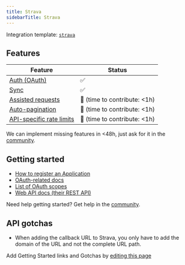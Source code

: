 ```yaml
---
title: Strava
sidebarTitle: Strava
---
```


Integration template: [`strava`](https://nango.dev/providers.yaml)

## Features

| Feature                                                                          | Status                          |
| -------------------------------------------------------------------------------- | ------------------------------- |
| [Auth (OAuth)](/nango-auth)                                                      | ✅                              |
| [Sync](/nango-sync)                                                              | ✅                              |
| [Assisted requests](/nango-sync/guides/direct-requests)                          | 🚫 (time to contribute: &lt;1h) |
| [Auto-pagination](/nango-sync/configuration#auto-pagination)                     | 🚫 (time to contribute: &lt;1h) |
| [API-specific rate limits](/nango-sync/configuration#rate-limits-retry-policies) | 🚫 (time to contribute: &lt;1h) |

<Tip>We can implement missing features in &lt;48h, just ask for it in the [community](https://nango.dev/slack).</Tip>
## Getting started

-   [How to register an Application](https://developers.strava.com/docs/getting-started/#account)
-   [OAuth-related docs](https://developers.strava.com/docs/authentication)
-   [List of OAuth scopes](https://developers.strava.com/docs/authentication/#:~:text=is%20auto.-,scope,-required%20string%2C%20in)
-   [Web API docs (their REST API)](https://developers.strava.com/playground)

<Tip>Need help getting started? Get help in the [community](https://nango.dev/slack).</Tip>

## API gotchas

-   When adding the callback URL to Strava, you only have to add the domain of the URL and not the complete URL path.

<Note>Add Getting Started links and Gotchas by [editing this page](https://github.com/nangohq/nango/tree/master/docs-v2/integrations/all/strava.mdx)</Note>
